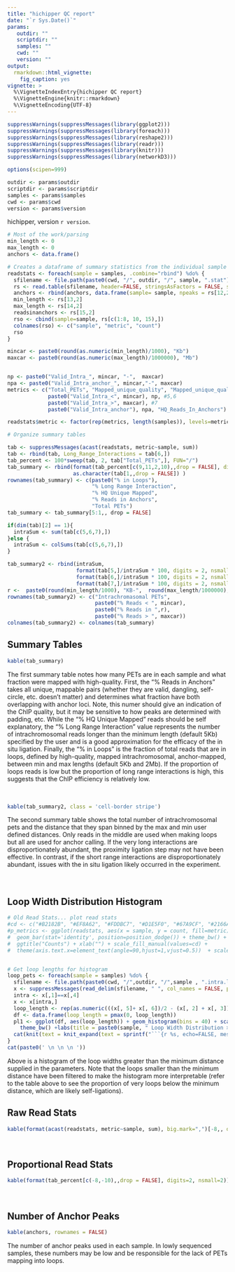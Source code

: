 ```yaml
---
title: "hichipper QC report"
date: "`r Sys.Date()`"
params:
   outdir: ""
   scriptdir: ""
   samples: ""
   cwd: ""
   version: ""
output:
  rmarkdown::html_vignette:
    fig_caption: yes
vignette: >
  %\VignetteIndexEntry{hichipper QC report}
  %\VignetteEngine{knitr::rmarkdown}
  %\VignetteEncoding{UTF-8}
---
```


```r
suppressWarnings(suppressMessages(library(ggplot2)))
suppressWarnings(suppressMessages(library(foreach)))
suppressWarnings(suppressMessages(library(reshape2)))
suppressWarnings(suppressMessages(library(readr)))
suppressWarnings(suppressMessages(library(knitr)))
suppressWarnings(suppressMessages(library(networkD3)))

options(scipen=999)

outdir <- params$outdir
scriptdir <- params$scriptdir
samples <- params$samples
cwd <- params$cwd
version <- params$version

```
hichipper, version `r version`. 

```r
# Most of the work/parsing
min_length <- 0
max_length <- 0
anchors <- data.frame()

# Creates a dataframe of summary statistics from the individual sample log output files
readstats <- foreach(sample = samples, .combine="rbind") %do% {
  sfilename <- file.path(paste0(cwd, "/", outdir, "/", sample, ".stat"))
  rs <- read.table(sfilename, header=FALSE, stringsAsFactors = FALSE, sep = "=")
  anchors <- rbind(anchors, data.frame(sample= sample, npeaks = rs[12,2] ))
  min_length <- rs[13,2]
  max_length <- rs[14,2]
  readsinanchors <- rs[15,2]
  rso <- cbind(sample=sample, rs[c(1:8, 10, 15),])
  colnames(rso) <- c("sample", "metric", "count")
  rso
}

mincar <- paste0(round(as.numeric(min_length)/1000), "Kb")
maxcar <- paste0(round(as.numeric(max_length)/1000000), "Mb")


np <- paste0("Valid_Intra_", mincar, "-",  maxcar)
npa <- paste0("Valid_Intra_anchor_", mincar,"-", maxcar)
metrics <- c("Total_PETs", "Mapped_unique_quality", "Mapped_unique_quality_valid", "Valid_Intra", #1-4
             paste0("Valid_Intra_<", mincar), np, #5,6
             paste0("Valid_Intra_>", maxcar), #7
             paste0("Valid_Intra_anchor"), npa, "HQ_Reads_In_Anchors") #8, 10, 15

readstats$metric <- factor(rep(metrics, length(samples)), levels=metrics)

# Organize summary tables

tab <- suppressMessages(acast(readstats, metric~sample, sum))
tab <- rbind(tab, Long_Range_Interactions = tab[6,])
tab_percent <- 100*sweep(tab, 2, tab["Total_PETs",], FUN="/")
tab_summary <- rbind(format(tab_percent[c(9,11,2,10),,drop = FALSE], digits = 2, nsmall = 2), 
                     as.character(tab[1,,drop = FALSE]) )
rownames(tab_summary) <- c(paste0("% in Loops"),
                           "% Long Range Interaction",
                           "% HQ Unique Mapped",
                           "% Reads in Anchors",
                           "Total PETs")
tab_summary <- tab_summary[5:1,, drop = FALSE]

if(dim(tab)[2] == 1){
  intraSum <- sum(tab[c(5,6,7),])
}else {
  intraSum <- colSums(tab[c(5,6,7),])
}

tab_summary2 <- rbind(intraSum,
                      format(tab[5,]/intraSum * 100, digits = 2, nsmall = 2),
                      format(tab[6,]/intraSum * 100, digits = 2, nsmall = 2),
                      format(tab[7,]/intraSum * 100, digits = 2, nsmall = 2))
r <-  paste0(round(min_length/1000), "KB-",  round(max_length/1000000), "Mb")
rownames(tab_summary2) <- c("Intrachromasomal PETs",
                            paste0("% Reads < ", mincar),
                            paste0("% Reads in ",r),
                            paste0("% Reads > ", maxcar))
colnames(tab_summary2) <- colnames(tab_summary)

```

<!--
## Sankey Diagrams
Hover your mouse on any edge of the network to see the proportion of PETs that each edge represents. 100 defines the total number of reads originally used as input contained in the `.bam` file while the proportion at the end that is "In Anchors" corresponds to the number of loops. <br><br><br> 

```r

for(sample in samples){
  
  dat <- readstats[readstats[,1] == sample,3]
  total <- dat[1]
  
  total_mapped <- dat[2]/total * 100
  total_unmapped <- 100 - total_mapped 
  mapped_u <- dat[3]/total * 100
  mapped_nu <- total_mapped - mapped_u
  u_i <- dat[4]/total * 100
  u_ni <- mapped_u - u_i
  i_small <- u_i * dat[5]/sum(dat[c(5,6,7)])
  i_med <-  u_i * dat[6]/sum(dat[c(5,6,7)])
  i_big <-  u_i * dat[7]/sum(dat[c(5,6,7)])
  med_anchor <- dat[9]/total * 100
  med_nanchor <- i_med - med_anchor
  
  nodes <- data.frame(name = c("Total", "Not in Loops", "HQ_Mapped", "Unique", "Intra", "<5kb", ">2Mb", "5kb-2Mb", "In Anchors"),
                      g = c("a", "c", rep("a", 3), "c", "c", "a", "a"))
  
  links <- data.frame(source = c(0,0,2,2,3,3,4,4,4,5,6,7,7), target = c(2,1,3,1,4,1,5,6,7,1,1,8,1),
                      value = c(total_mapped, total_unmapped, mapped_u, mapped_nu, u_i, u_ni,
                                i_small, i_big, i_med,  i_small, i_big, med_anchor, med_nanchor),
                      g = c("b", "d", "b", "d", "b", "d", "d", "d", "b", "d", "d", "b", "d" ))
  
  df <- list(nodes = nodes, links = links)
  
  cat(paste0(' \n \n \n ', sample)) 
  
  .pl <- sankeyNetwork(Links = df$links, Nodes = df$nodes, Source = "source",
                Target = "target", Value = "value", NodeID = "name", nodePadding = 30,
                fontSize = 12, nodeWidth = 30, fontFamily = "Arial", NodeGroup = "g",
                LinkGroup = "g", colourScale = JS("d3.scale.category10()"), margin = list(0,0,0,0),
                width = "100%", height = "100%")
 
  cat(knit(text = knit_expand(text = sprintf("```{r %s, echo=FALSE, message=FALSE} \n .pl \n```", paste0("san", sample))), quiet = TRUE))
}

```
-->

## Summary Tables
```r
kable(tab_summary)
```


The first summary table notes how many PETs are in each sample and what fraction were mapped with high-quality. First, the "% Reads in Anchors" takes all unique, mappable pairs (whether they are valid, dangling, self-circle, etc. doesn't matter) and determines what fraction have both overlapping with anchor loci. Note, this numer should give an indication of the ChIP quality, but it may be sensitive to how peaks are determined with padding, etc. While the "% HQ Unique Mapped" reads should be self explanatory, the "% Long Range Interaction" value represents the number of intrachromosomal reads longer than the minimum length (default 5Kb) specified by the user and is a good approximation for the efficacy of the in situ ligation. Finally, the "% in Loops" is the fraction of total reads that are in loops, defined by high-quality, mapped intrachromosomal, anchor-mapped, between min and max lengths (default 5Kb and 2Mb). If the proportion of loops reads is low but the proportion of long range interactions is high, this suggests that the ChIP efficiency is relatively low. <br><br><br>

```r
kable(tab_summary2, class = 'cell-border stripe')
```


The second summary table shows the total number of intrachromosomal pets and the distance that they span binned by the max and min user defined distances. Only reads in the middle are used when making loops but all are used for anchor calling. If the very long interactions are disproportionately abundant, the proximity ligation step may not have been effective. In contrast, if the short range interactions are disproportionately abundant, issues with the in situ ligation likely occurred in the experiment. <br><br><br>

## Loop Width Distribution Histogram
```r

# Old Read Stats... plot read stats
#cd <- c("#B2182B", "#EF8A62", "#FDDBC7", "#D1E5F0", "#67A9CF", "#2166AC", "#A3A1A1", "gray84","#F7A128")
#p_metrics <- ggplot(readstats, aes(x = sample, y = count, fill=metric))  + 
#  geom_bar(stat='identity', position=position_dodge()) + theme_bw() + 
#  ggtitle("Counts") + xlab("") + scale_fill_manual(values=cd) +
#  theme(axis.text.x=element_text(angle=90,hjust=1,vjust=0.5))  + scale_y_continuous(labels=comma)


# Get loop lengths for histogram
loop_pets <- foreach(sample = samples) %do% {
  sfilename <- file.path(paste0(cwd, "/",outdir, "/",sample , ".intra.loop_counts.bedpe"))
  x <- suppressMessages(read_delim(sfilename, " ", col_names = FALSE, progress = FALSE))
  intra <- x[,1]==x[,4]
  x <- x[intra,]
  loop_length <- rep(as.numeric(((x[, 5]+ x[, 6])/2 - (x[, 2] + x[, 3])/2)[[1]]), as.numeric((x[, 8])[[1]]))
  df <- data.frame(loop_length = pmax(0, loop_length))
  pl1 <- ggplot(df, aes(loop_length)) + geom_histogram(bins = 40) + scale_x_log10() +
    theme_bw() +labs(title = paste0(sample, " Loop Width Distribution >", mincar), x = "Loop Length")  
  cat(knit(text = knit_expand(text = sprintf("```{r %s, echo=FALSE, message=FALSE, warning=FALSE, out.width='\\textwidth', fig.width=7 } \n pl1 \n```", paste0("hist", sample))), quiet = TRUE))
}
cat(paste0(' \n \n \n '))

```
Above is a histogram of the loop widths greater than the minimum distance supplied in the parameters. Note that the loops smaller than the minimum distance have been filtered to make the histogram more interpretable (refer to the table above to see the proportion of very loops below the minimum distance, which are likely self-ligations). 
<br>

## Raw Read Stats
```r
kable(format(acast(readstats, metric~sample, sum), big.mark=",")[-8,, drop = FALSE])
```
<br>

## Proportional Read Stats
```r
kable(format(tab_percent[c(-8,-10),,drop = FALSE], digits=2, nsmall=2))
```
<br>

## Number of Anchor Peaks
```r
kable(anchors, rownames = FALSE)
```


The number of anchor peaks used in each sample. In lowly sequenced samples, these numbers may be low and be responsible for the lack of PETs mapping into loops. <br> <br>

